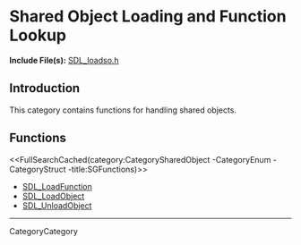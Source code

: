
= Shared Object Loading and Function Lookup =

'''Include File(s):'''  [http://hg.libsdl.org/SDL/file/default/include/SDL_loadso.h SDL_loadso.h]


== Introduction ==

This category contains functions for handling shared objects.

<!-- #Remove this line and the ## below to use this markup if it becomes relevant to this category -->
<!-- #== Enumerations == -->
<!-- #<<FullSearchCached(category:CategoryEnum CategorySharedObject -title:SGEnumerations)>> -->

<!-- #== Structures == -->
<!-- #<<FullSearchCached(category:CategoryStruct CategorySharedObject -title:SGStructures)>> -->

== Functions ==
<<FullSearchCached(category:CategorySharedObject -CategoryEnum -CategoryStruct -title:SGFunctions)>>

<!-- BEGIN CATEGORY LIST -->
* [[SDL_LoadFunction]]
* [[SDL_LoadObject]]
* [[SDL_UnloadObject]]
<!-- END CATEGORY LIST -->
----
CategoryCategory

